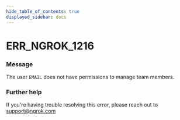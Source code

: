```yaml
---
hide_table_of_contents: true
displayed_sidebar: docs
---
```



# ERR_NGROK_1216

### Message
The user `EMAIL` does not have permissions to manage team members.

<ErrorDetails error='err_ngrok_1216' />


### Further help
If you're having trouble resolving this error, please reach out to [support@ngrok.com](mailto:support@ngrok.com?subject=Help%20with%20ERR_NGROK_1216)

